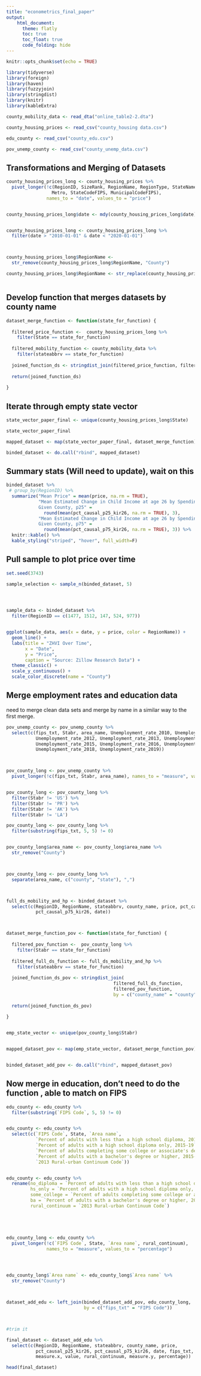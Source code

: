 ```yaml
---
title: "econometrics_final_paper"
output: 
    html_document:
      theme: flatly
      toc: true
      toc_float: true
      code_folding: hide
---
```


```r
knitr::opts_chunk$set(echo = TRUE)

library(tidyverse)
library(foreign)
library(haven)
library(fuzzyjoin)
library(stringdist)
library(knitr)
library(kableExtra)

county_mobility_data <- read_dta("online_table2-2.dta")

county_housing_prices <- read_csv("county_housing data.csv")

edu_county <- read_csv("county_edu.csv")

pov_unemp_county <- read_csv("county_unemp_data.csv")


```

## Transformations and Merging of Datasets

```r

county_housing_prices_long <- county_housing_prices %>% 
  pivot_longer(!c(RegionID, SizeRank, RegionName, RegionType, StateName, State,
                 Metro, StateCodeFIPS, MunicipalCodeFIPS), 
               names_to = "date", values_to = "price")


county_housing_prices_long$date <- mdy(county_housing_prices_long$date)


county_housing_prices_long <- county_housing_prices_long %>% 
  filter(date > "2010-01-01" & date < "2020-01-01")



county_housing_prices_long$RegionName <-
  str_remove(county_housing_prices_long$RegionName, "County")

county_housing_prices_long$RegionName <- str_replace(county_housing_prices_long$RegionName, " ", "")



```

## Develop function that merges datasets by county name

```r

dataset_merge_function <- function(state_for_function) {
  
  filtered_price_function <-  county_housing_prices_long %>% 
    filter(State == state_for_function)
  
  filtered_mobility_function <- county_mobility_data %>% 
    filter(stateabbrv == state_for_function)
  
  joined_function_ds <- stringdist_join(filtered_price_function, filtered_mobility_function, by = c("RegionName" = "county_name"))
  
  return(joined_function_ds)
  
}
```

## Iterate through empty state vector

```r

state_vector_paper_final <- unique(county_housing_prices_long$State)

state_vector_paper_final

mapped_dataset <- map(state_vector_paper_final, dataset_merge_function)

binded_dataset <- do.call("rbind", mapped_dataset)
```

## Summary stats (Will need to update), wait on this

```r

binded_dataset %>% 
 # group_by(RegionID) %>% 
  summarize("Mean Price" = mean(price, na.rm = TRUE),
            "Mean Estimated Change in Child Income at age 26 by Spending 1 year in 
            Given County, p25" = 
              round(mean(pct_causal_p25_kir26, na.rm = TRUE), 3),
            "Mean Estimated Change in Child Income at age 26 by Spending 1 year in 
            Given County, p75" = 
              round(mean(pct_causal_p75_kir26, na.rm = TRUE), 3)) %>% 
  knitr::kable() %>% 
  kable_styling("striped", "hover", full_width=F)

```

## Pull sample to plot price over time

```r


set.seed(3743)

sample_selection <- sample_n(binded_dataset, 5)




sample_data <- binded_dataset %>% 
  filter(RegionID == c(1477, 1512, 147, 524, 977))


ggplot(sample_data, aes(x = date, y = price, color = RegionName)) +
  geom_line() +
  labs(title = "ZHVI Over Time",
       x = "Date",
       y = "Price",
       caption = "Source: Zillow Research Data") +
  theme_classic() +
  scale_y_continuous() +
  scale_color_discrete(name = "County")

```

## Merge employment rates and education data

need to merge clean data sets and merge by name in a similar way to the first merge.

```r

pov_unemp_county <- pov_unemp_county %>% 
  select(c(fips_txt, Stabr, area_name, Unemployment_rate_2010, Unemployment_rate_2011,
           Unemployment_rate_2012, Unemployment_rate_2013, Unemployment_rate_2014, 
           Unemployment_rate_2015, Unemployment_rate_2016, Unemployment_rate_2017,
           Unemployment_rate_2018, Unemployment_rate_2019))



pov_county_long <- pov_unemp_county %>% 
  pivot_longer(!c(fips_txt, Stabr, area_name), names_to = "measure", values_to = "value")


pov_county_long <- pov_county_long %>% 
  filter(Stabr != 'US') %>% 
  filter(Stabr != 'PR') %>% 
  filter(Stabr != 'AK') %>% 
  filter(Stabr != 'LA')

pov_county_long <- pov_county_long %>% 
  filter(substring(fips_txt, 5, 5) != 0)


pov_county_long$area_name <- pov_county_long$area_name %>% 
  str_remove("County")



pov_county_long <- pov_county_long %>% 
  separate(area_name, c("county", "state"), ",")



full_ds_mobility_and_hp <- binded_dataset %>% 
  select(c(RegionID, RegionName, stateabbrv, county_name, price, pct_causal_p25_kir26,
           pct_causal_p75_kir26, date))



dataset_merge_function_pov <- function(state_for_function) {
  
  filtered_pov_function <-  pov_county_long %>% 
    filter(Stabr == state_for_function)
  
  filtered_full_ds_function <- full_ds_mobility_and_hp %>% 
    filter(stateabbrv == state_for_function)
  
  joined_function_ds_pov <- stringdist_join(
                                        filtered_full_ds_function,
                                        filtered_pov_function,
                                        by = c("county_name" = "county"))
  
  return(joined_function_ds_pov)
  
}


emp_state_vector <- unique(pov_county_long$Stabr)


mapped_dataset_pov <- map(emp_state_vector, dataset_merge_function_pov)


binded_dataset_add_pov <- do.call("rbind", mapped_dataset_pov)


```

## Now merge in education, don't need to do the function , able to match on FIPS

```r


edu_county <- edu_county %>% 
  filter(substring(`FIPS Code`, 5, 5) != 0)


edu_county <- edu_county %>% 
  select(c(`FIPS Code`, State, `Area name`, 
           `Percent of adults with less than a high school diploma, 2015-19`,
           `Percent of adults with a high school diploma only, 2015-19`,
           `Percent of adults completing some college or associate's degree, 2015-19`,
           `Percent of adults with a bachelor's degree or higher, 2015-19`,
           `2013 Rural-urban Continuum Code`))


edu_county <- edu_county %>% 
  rename(no_diploma = `Percent of adults with less than a high school diploma, 2015-19`,
         hs_only = `Percent of adults with a high school diploma only, 2015-19`,
         some_college = `Percent of adults completing some college or associate's degree, 2015-19`,
         ba = `Percent of adults with a bachelor's degree or higher, 2015-19`,
         rural_continuum = `2013 Rural-urban Continuum Code`)





edu_county_long <- edu_county %>% 
  pivot_longer(!c(`FIPS Code`, State, `Area name`, rural_continuum), 
               names_to = "measure", values_to = "percentage")




edu_county_long$`Area name` <- edu_county_long$`Area name` %>% 
  str_remove("County")



dataset_add_edu <- left_join(binded_dataset_add_pov, edu_county_long,
                             by = c("fips_txt" = "FIPS Code"))



#trim it

final_dataset <- dataset_add_edu %>% 
  select(c(RegionID, RegionName, stateabbrv, county_name, price,
           pct_causal_p25_kir26, pct_causal_p75_kir26, date, fips_txt,
           measure.x, value, rural_continuum, measure.y, percentage))

head(final_dataset)
```
